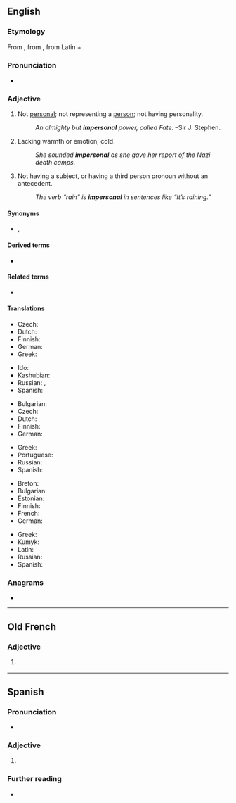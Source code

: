==English==

===Etymology===
From {{etyl|fr|en}} {{m|fr|impersonnel}}, from {{etyl|la|en}} {{m|la|impersōnālis}}, from Latin {{m|la|im-||not}} + {{m|la|persōnālis||personal}}.

===Pronunciation===
* {{a|GA}} {{IPA|/ɪmˈpɝsənəl/|lang=en}}

===Adjective===
{{en-adj}}

# Not [[personal]]; not representing a [[person]]; not having personality.
#: ''An almighty but '''impersonal''' power, called Fate.'' &ndash;Sir J. Stephen.
# Lacking warmth or emotion; cold.
#: ''She sounded '''impersonal''' as she gave her report of the Nazi death camps.''
# {{lb|en|grammar|of a verb or other word}} Not having a subject, or having a third person pronoun without an antecedent.
#: ''The verb “rain” is '''impersonal''' in sentences like “It’s raining.”''

====Synonyms====
* {{sense|grammar}} {{l|en|monopersonal}}, {{l|en|unipersonal}}

====Derived terms====
* {{l|en|impersonal verb}}

====Related terms====
* {{l|en|personal}}

====Translations====
{{trans-top|not representing a person}}
* Czech: {{t|cs|neosobní|m}}
* Dutch: {{t+|nl|onpersoonlijk}}
* Finnish: {{t|fi|persoonaton}}
* German: {{t+|de|unpersönlich}}
* Greek: {{t+|el|απρόσωπος|sc=Grek}}
{{trans-mid}}
* Ido: {{t+|io|nepersonala}}
* Kashubian: {{t|csb|bezòsobòwi}}
* Russian: {{t+|ru|безли́чный}}, {{t+|ru|обезли́ченный}}
* Spanish: {{t+|es|impersonal}}
{{trans-bottom}}

{{trans-top|lacking warmth or emotion}}
* Bulgarian: {{t+|bg|обективен}}
* Czech: {{t|cs|neosobní|m}}
* Dutch: {{t+|nl|onpersoonlijk}}
* Finnish: {{t|fi|persoonaton}}
* German: {{t+|de|unpersönlich}}
{{trans-mid}}
* Greek: {{t+|el|απρόσωπος}}
* Portuguese: {{t+|pt|impessoal}}
* Russian: {{t+|ru|отчуждённый}}
* Spanish: {{t+|es|impersonal}}
{{trans-bottom}}

{{trans-top|grammar}}
* Breton: {{t+|br|dic'hour}}
* Bulgarian: {{t+|bg|безличен}}
* Estonian: {{t|et|umbisikuline}}
* Finnish: {{t|fi|persoonaton}}
* French: {{t+|fr|impersonnel}}
* German: {{t+|de|unpersönlich}}
{{trans-mid}}
* Greek: {{t+|el|απρόσωπος|sc=Grek}}
* Kumyk: {{t|kum|бетсиз|tr=betsiz}}
* Latin: {{t|la|impersonalis|m}}
* Russian: {{t+|ru|безли́чный}}
* Spanish: {{t+|es|impersonal}}
{{trans-bottom}}

===Anagrams===
* {{anagrams|en|mailperson|prolamines}}

----

==Old French==

===Adjective===
{{fro-adj}}

# {{lb|fro|grammar}} {{l|en|impersonal}}

----

==Spanish==

===Pronunciation===
* {{es-IPA}}

===Adjective===
{{es-adj|pl=impersonales}}

# {{l|en|impersonal}} {{rfgloss|lang=es}}

===Further reading===
* {{R:DRAE 2001}}
